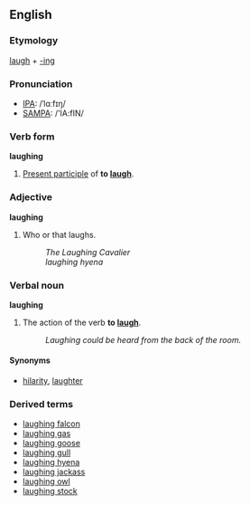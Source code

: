 ==English==
===Etymology===
[[laugh]] + [[-ing]]

===Pronunciation===
*[[IPA]]: /ˈlɑːfɪŋ/
*[[SAMPA]]: /'lA:fIN/

===Verb form===
'''laughing'''

#[[Present participle]] of '''to [[laugh]]'''.

===Adjective===
'''laughing'''

#Who or that laughs.
#:''The Laughing Cavalier''
#:''laughing hyena''

===Verbal noun===
'''laughing'''

#The action of the verb '''to [[laugh]]'''.
#:''Laughing could be heard from the back of the room.''

====Synonyms====
*[[hilarity]], [[laughter]]

===Derived terms===
*[[laughing falcon]]
*[[laughing gas]]
*[[laughing goose]]
*[[laughing gull]]
*[[laughing hyena]]
*[[laughing jackass]]
*[[laughing owl]]
*[[laughing stock]]